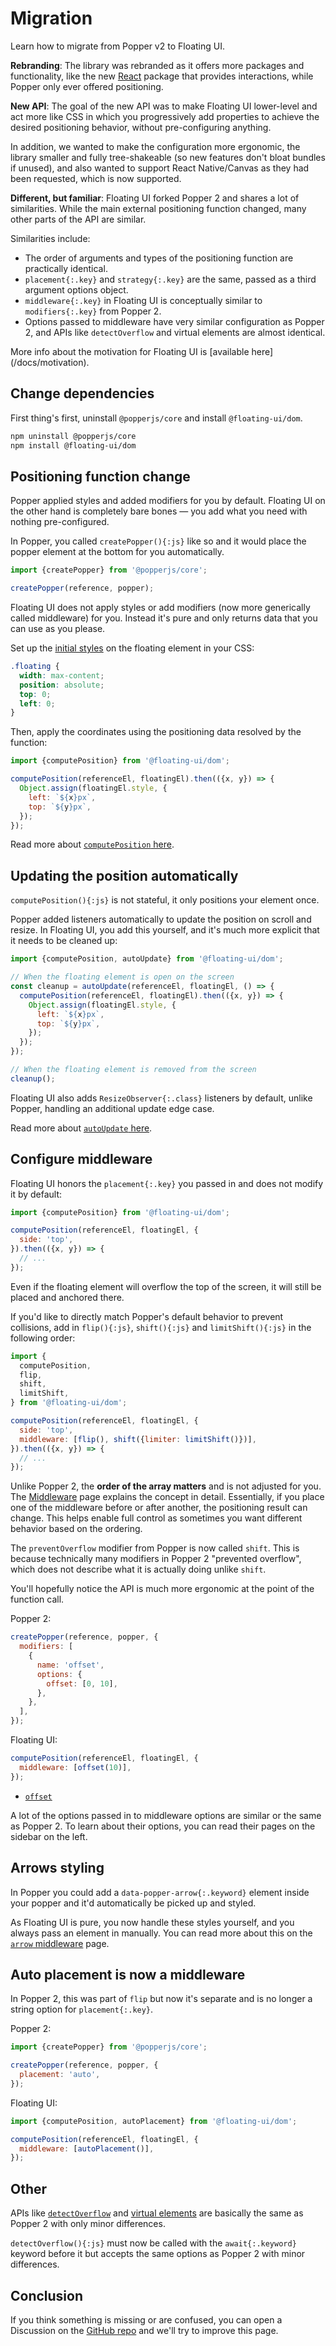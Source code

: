 <PageCard>

# Migration

Learn how to migrate from Popper v2 to Floating UI.

</PageCard>

**Rebranding**: The library was rebranded as it offers more
packages and functionality, like the new [React](/docs/react)
package that provides interactions, while Popper only ever
offered positioning.

**New API**: The goal of the new API was to make Floating UI
lower-level and act more like CSS in which you progressively add
properties to achieve the desired positioning behavior, without
pre-configuring anything.

In addition, we wanted to make the configuration more ergonomic,
the library smaller and fully tree-shakeable (so new features
don't bloat bundles if unused), and also wanted to support React
Native/Canvas as they had been requested, which is now supported.

**Different, but familiar**: Floating UI forked Popper 2 and
shares a lot of similarities. While the main external positioning
function changed, many other parts of the API are similar.

Similarities include:

- The order of arguments and types of the positioning function
  are practically identical.
- `placement{:.key}` and `strategy{:.key}` are the same, passed
  as a third argument options object.
- `middleware{:.key}` in Floating UI is conceptually similar to
  `modifiers{:.key}` from Popper 2.
- Options passed to middleware have very similar configuration as
  Popper 2, and APIs like `detectOverflow` and virtual elements
  are almost identical.

<Notice gap="above">
  More info about the motivation for Floating UI is [available
  here](/docs/motivation).
</Notice>

## Change dependencies

First thing's first, uninstall `@popperjs/core` and install
`@floating-ui/dom`.

```diff
npm uninstall @popperjs/core
npm install @floating-ui/dom
```

## Positioning function change

Popper applied styles and added modifiers for you by default.
Floating UI on the other hand is completely bare bones — you add
what you need with nothing pre-configured.

In Popper, you called `createPopper(){:js}` like so and it would
place the popper element at the bottom for you automatically.

```js
import {createPopper} from '@popperjs/core';

createPopper(reference, popper);
```

Floating UI does not apply styles or add modifiers (now more
generically called middleware) for you. Instead it's pure and
only returns data that you can use as you please.

Set up the [initial styles](/docs/computePosition#initial-layout)
on the floating element in your CSS:

```css
.floating {
  width: max-content;
  position: absolute;
  top: 0;
  left: 0;
}
```

Then, apply the coordinates using the positioning data resolved
by the function:

```js
import {computePosition} from '@floating-ui/dom';

computePosition(referenceEl, floatingEl).then(({x, y}) => {
  Object.assign(floatingEl.style, {
    left: `${x}px`,
    top: `${y}px`,
  });
});
```

Read more about [`computePosition` here](/docs/computePosition).

## Updating the position automatically

`computePosition(){:js}` is not stateful, it only positions your
element once.

Popper added listeners automatically to update the position on
scroll and resize. In Floating UI, you add this yourself, and
it's much more explicit that it needs to be cleaned up:

```js
import {computePosition, autoUpdate} from '@floating-ui/dom';

// When the floating element is open on the screen
const cleanup = autoUpdate(referenceEl, floatingEl, () => {
  computePosition(referenceEl, floatingEl).then(({x, y}) => {
    Object.assign(floatingEl.style, {
      left: `${x}px`,
      top: `${y}px`,
    });
  });
});

// When the floating element is removed from the screen
cleanup();
```

Floating UI also adds `ResizeObserver{:.class}` listeners by
default, unlike Popper, handling an additional update edge case.

Read more about [`autoUpdate` here](/docs/autoUpdate).

## Configure middleware

Floating UI honors the `placement{:.key}` you passed in and does
not modify it by default:

```js
import {computePosition} from '@floating-ui/dom';

computePosition(referenceEl, floatingEl, {
  side: 'top',
}).then(({x, y}) => {
  // ...
});
```

Even if the floating element will overflow the top of the screen,
it will still be placed and anchored there.

If you'd like to directly match Popper's default behavior to
prevent collisions, add in `flip(){:js}`, `shift(){:js}` and
`limitShift(){:js}` in the following order:

```js
import {
  computePosition,
  flip,
  shift,
  limitShift,
} from '@floating-ui/dom';

computePosition(referenceEl, floatingEl, {
  side: 'top',
  middleware: [flip(), shift({limiter: limitShift()})],
}).then(({x, y}) => {
  // ...
});
```

Unlike Popper 2, the **order of the array matters** and is not
adjusted for you. The [Middleware](/docs/middleware) page
explains the concept in detail. Essentially, if you place one of
the middleware before or after another, the positioning result
can change. This helps enable full control as sometimes you want
different behavior based on the ordering.

The `preventOverflow` modifier from Popper is now called `shift`.
This is because technically many modifiers in Popper 2 "prevented
overflow", which does not describe what it is actually doing
unlike `shift`.

You'll hopefully notice the API is much more ergonomic at the
point of the function call.

Popper 2:

```js
createPopper(reference, popper, {
  modifiers: [
    {
      name: 'offset',
      options: {
        offset: [0, 10],
      },
    },
  ],
});
```

Floating UI:

```js
computePosition(referenceEl, floatingEl, {
  middleware: [offset(10)],
});
```

- [`offset`](/docs/offset)

A lot of the options passed in to middleware options are similar
or the same as Popper 2. To learn about their options, you can
read their pages on the sidebar on the left.

## Arrows styling

In Popper you could add a `data-popper-arrow{:.keyword}` element
inside your popper and it'd automatically be picked up and
styled.

As Floating UI is pure, you now handle these styles yourself, and
you always pass an element in manually. You can read more about
this on the [`arrow` middleware](/docs/arrow) page.

## Auto placement is now a middleware

In Popper 2, this was part of `flip` but now it's separate and is
no longer a string option for `placement{:.key}`.

Popper 2:

```js
import {createPopper} from '@popperjs/core';

createPopper(reference, popper, {
  placement: 'auto',
});
```

Floating UI:

```js
import {computePosition, autoPlacement} from '@floating-ui/dom';

computePosition(referenceEl, floatingEl, {
  middleware: [autoPlacement()],
});
```

## Other

APIs like [`detectOverflow`](/docs/detectOverflow) and
[virtual elements](/docs/virtual-elements) are basically the same
as Popper 2 with only minor differences.

`detectOverflow(){:js}` must now be called with the
`await{:.keyword}` keyword before it but accepts the same options
as Popper 2 with minor differences.

## Conclusion

If you think something is missing or are confused, you can open a
Discussion on the
[GitHub repo](https://github.com/floating-ui/floating-ui) and
we'll try to improve this page.
